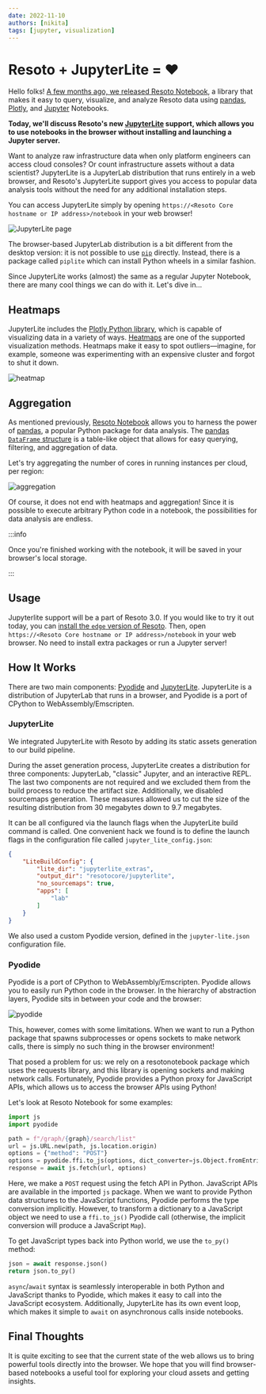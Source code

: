 ```yaml
---
date: 2022-11-10
authors: [nikita]
tags: [jupyter, visualization]
---
```


# Resoto + JupyterLite = ❤️

Hello folks! [A few months ago, we released Resoto Notebook](../resoto-meets-jupyter-notebook/index.mdx), a library that makes it easy to query, visualize, and analyze Resoto data using [pandas](https://pandas.pydata.org), [Plotly](https://plotly.com), and [Jupyter](https://jupyter.org) Notebooks.

**Today, we'll discuss Resoto's new [JupyterLite](https://blog.jupyter.org/jupyterlite-jupyter-%EF%B8%8F-webassembly-%EF%B8%8F-python-f6e2e41ab3fa) support, which allows you to use notebooks in the browser without installing and launching a Jupyter server.**

Want to analyze raw infrastructure data when only platform engineers can access cloud consoles? Or count infrastructure assets without a data scientist? JupyterLite is a JupyterLab distribution that runs entirely in a web browser, and Resoto's JupyterLite support gives you access to popular data analysis tools without the need for any additional installation steps.

<!--truncate-->

You can access JupyterLite simply by opening `https://<Resoto Core hostname or IP address>/notebook` in your web browser!

![JupyterLite page](./img/jupyterlite.png)

The browser-based JupyterLab distribution is a bit different from the desktop version: it is not possible to use [`pip`](https://pip.pypa.io) directly. Instead, there is a package called `piplite` which can install Python wheels in a similar fashion.

Since JupyterLite works (almost) the same as a regular Jupyter Notebook, there are many cool things we can do with it. Let's dive in…

## Heatmaps

JupyterLite includes the [Plotly Python library](https://plotly.com/python), which is capable of visualizing data in a variety of ways. [Heatmaps](https://plotly.com/python/2D-Histogram) are one of the supported visualization methods. Heatmaps make it easy to spot outliers—imagine, for example, someone was experimenting with an expensive cluster and forgot to shut it down.

![heatmap](./img/heatmap.png)

## Aggregation

As mentioned previously, [Resoto Notebook](/docs/reference/notebook) allows you to harness the power of [pandas](https://pandas.pydata.org), a popular Python package for data analysis. The [pandas](https://pandas.pydata.org) [`DataFrame` structure](https://pandas.pydata.org/pandas-docs/stable/reference/api/pandas.DataFrame.html) is a table-like object that allows for easy querying, filtering, and aggregation of data.

Let's try aggregating the number of cores in running instances per cloud, per region:

![aggregation](./img/aggregation.png)

Of course, it does not end with heatmaps and aggregation! Since it is possible to execute arbitrary Python code in a notebook, the possibilities for data analysis are endless.

:::info

Once you're finished working with the notebook, it will be saved in your browser's local storage.

:::

## Usage

Jupyterlite support will be a part of Resoto 3.0. If you would like to try it out today, you can [install the `edge` version of Resoto](/docs/edge/getting-started/install-resoto). Then, open `https://<Resoto Core hostname or IP address>/notebook` in your web browser. No need to install extra packages or run a Jupyter server!

## How It Works

There are two main components: [Pyodide](https://pyodide.org) and [JupyterLite](https://blog.jupyter.org/jupyterlite-jupyter-%EF%B8%8F-webassembly-%EF%B8%8F-python-f6e2e41ab3fa). JupyterLite is a distribution of JupyterLab that runs in a browser, and Pyodide is a port of CPython to WebAssembly/Emscripten.

### JupyterLite

We integrated JupyterLite with Resoto by adding its static assets generation to our build pipeline.

During the asset generation process, JupyterLite creates a distribution for three components: JupyterLab, "classic" Jupyter, and an interactive REPL. The last two components are not required and we excluded them from the build process to reduce the artifact size. Additionally, we disabled sourcemaps generation. These measures allowed us to cut the size of the resulting distribution from 30 megabytes down to 9.7 megabytes.

It can be all configured via the launch flags when the JupyterLite build command is called. One convenient hack we found is to define the launch flags in the configuration file called `jupyter_lite_config.json`:

```json
{
    "LiteBuildConfig": {
        "lite_dir": "jupyterlite_extras",
        "output_dir": "resotocore/jupyterlite",
        "no_sourcemaps": true,
        "apps": [
            "lab"
        ]
    }
}
```

We also used a custom Pyodide version, defined in the `jupyter-lite.json` configuration file.

### Pyodide

Pyodide is a port of CPython to WebAssembly/Emscripten. Pyodide allows you to easily run Python code in the browser. In the hierarchy of abstraction layers, Pyodide sits in between your code and the browser:

![pyodide](./img/pyodide.png)

This, however, comes with some limitations. When we want to run a Python package that spawns subprocesses or opens sockets to make network calls, there is simply no such thing in the browser environment!

That posed a problem for us: we rely on a resotonotebook package which uses the requests library, and this library is opening sockets and making network calls. Fortunately, Pyodide provides a Python proxy for JavaScript APIs, which allows us to access the browser APIs using Python!

Let's look at Resoto Notebook for some examples:

```python
import js
import pyodide

path = f"/graph/{graph}/search/list"
url = js.URL.new(path, js.location.origin)
options = {"method": "POST"}
options = pyodide.ffi.to_js(options, dict_converter=js.Object.fromEntries)
response = await js.fetch(url, options)
```

Here, we make a `POST` request using the fetch API in Python. JavaScript APIs are available in the imported `js` package. When we want to provide Python data structures to the JavaScript functions, Pyodide performs the type conversion implicitly. However, to transform a dictionary to a JavaScript object we need to use a `ffi.to_js()` Pyodide call (otherwise, the implicit conversion will produce a JavaScript `Map`).

To get JavaScript types back into Python world, we use the `to_py()` method:

```python
json = await response.json()
return json.to_py()
```

`async`/`await` syntax is seamlessly interoperable in both Python and JavaScript thanks to Pyodide, which makes it easy to call into the JavaScript ecosystem. Additionally, JupyterLite has its own event loop, which makes it simple to `await` on asynchronous calls inside notebooks.

## Final Thoughts

It is quite exciting to see that the current state of the web allows us to bring powerful tools directly into the browser. We hope that you will find browser-based notebooks a useful tool for exploring your cloud assets and getting insights.
